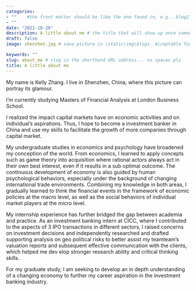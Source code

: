 ```yaml
---
categories:  
- ""    #the front matter should be like the one found in, e.g., blog2.md. It cannot be like the normal Rmd we used
- ""
date: "2021-10-20"
description: A little about me # the title that will show up once someone gets to this page
draft: false
image: shenzhen.jpg # save picture in \static\img\blogs. Acceptable formats= jpg, jpeg, or png . Your iPhone pics wont work

keywords: ""
slug: about_me # slug is the shorthand URL address... no spaces plz
title: A little about me
---
```


My name is Kelly Zhang. I live in Shenzhen, China, where this picture can portray its glamour.

I'm currently studying Masters of Financial Analysis at London Business School.

I realized the impact capital markets have on economic activities and on individual’s aspirations. Thus, I hope to become a investment banker in China and use my skills to facilitate the growth of more companies through capital market.

My undergraduate studies in economics and psychology have broadened my conception of the
world. From economics, I learned to apply concepts such as game theory into acquisition where rational actors always act in their own best interest, even if it results in a sub optimal outcome. The continuous development of economy is also guided by human psychological behaviors, especially under the background of changing international trade environments. Combining my knowledge in both areas, I gradually learned to think the financial events in the framework of economic policies at the macro level, as well as the social behaviors of individual market players at the micro level.

My internship experience has further bridged the gap between academia and practice. As an
investment banking intern at CICC, where I contributed to the aspects of 3 IPO transactions in different sectors, I raised concerns on investment decisions and independently researched and drafted supporting analysis on geo political risks to better assist my teamteam’s valuation reports and subsequent effective communication with the clients, which helped me dev elop stronger research ability and critical thinking skills.

For my graduate study, I am seeking to develop an in depth understanding of a changing economy
to further my career aspiration in the investment banking industry.